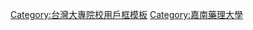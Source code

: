 {{Userbox
  |id=真實
  |id-c=#FFFFFF
  |id-fc=#CD853F
  |info=這個用戶是'''[[嘉南藥理大學]]'''的學生、校友或教職人員。
  |info-c=#FFDAB9
  |info-s=10
  |border-c=#000000
  |border-s =1
}}<includeonly>[[Category:嘉南藥理大學維基人|{{PAGENAME}}]]</includeonly>
<noinclude>
[[Category:台灣大專院校用戶框模板]]
[[Category:嘉南藥理大學]]
</noinclude>